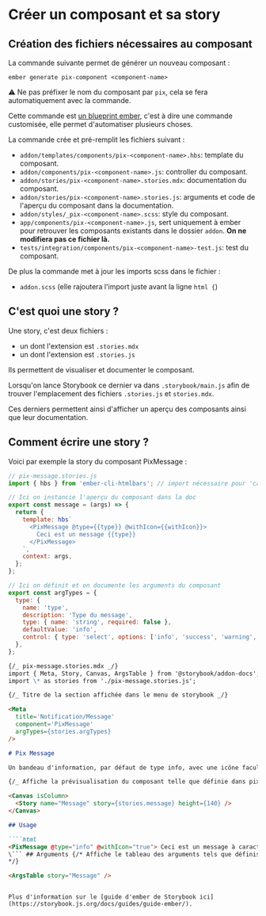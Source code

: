 
<Meta title="Développement/Créer un composant" />

# Créer un composant et sa story

## Création des fichiers nécessaires au composant

La commande suivante permet de générer un nouveau composant :

```shell
ember generate pix-component <component-name>
```

⚠️ Ne pas préfixer le nom du composant par `pix`, cela se fera automatiquement avec la commande.

Cette commande est [un blueprint ember](https://cli.emberjs.com/release/advanced-use/blueprints/), c'est à dire une
commande customisée, elle permet d'automatiser plusieurs choses.

La commande crée et pré-remplit les fichiers suivant :

- `addon/templates/components/pix-<component-name>.hbs`: template du composant.
- `addon/components/pix-<component-name>.js`: controller du composant.
- `addon/stories/pix-<component-name>.stories.mdx`: documentation du composant.
- `addon/stories/pix-<component-name>.stories.js`: arguments et code de l'aperçu du composant dans la documentation.
- `addon/styles/_pix-<component-name>.scss`: style du composant.
- `app/components/pix-<component-name>.js`, sert uniquement à ember pour retrouver les composants existants dans le dossier `addon`. **On ne modifiera pas ce fichier là.**
- `tests/integration/components/pix-<component-name>-test.js`: test du composant.

De plus la commande met à jour les imports scss dans le fichier :

- `addon.scss` (elle rajoutera l'import juste avant la ligne `html {`)

## C'est quoi une story ?

Une story, c'est deux fichiers :

- un dont l'extension est `.stories.mdx`
- un dont l'extension est `.stories.js`

Ils permettent de visualiser et documenter le composant.

Lorsqu'on lance Storybook ce dernier va dans `.storybook/main.js` afin de trouver l'emplacement des fichiers `.stories.js`
et `stories.mdx`.

Ces derniers permettent ainsi d'afficher un aperçu des composants ainsi que leur documentation.

## Comment écrire une story ?

Voici par exemple la story du composant PixMessage :

```javascript
// pix-message.stories.js
import { hbs } from 'ember-cli-htmlbars'; // import nécessaire pour 'canvasContent'

// Ici on instancie l'aperçu du composant dans la doc
export const message = (args) => {
  return {
    template: hbs`
      <PixMessage @type={{type}} @withIcon={{withIcon}}>
        Ceci est un message {{type}}
      </PixMessage>
    `,
    context: args,
  };
};

// Ici on définit et on documente les arguments du composant
export const argTypes = {
  type: {
    name: 'type',
    description: 'Type du message',
    type: { name: 'string', required: false },
    defaultValue: 'info',
    control: { type: 'select', options: ['info', 'success', 'warning', 'alert'] },
  },
};
```

````markdown
{/_ pix-message.stories.mdx _/}
import { Meta, Story, Canvas, ArgsTable } from '@storybook/addon-docs';
import \* as stories from './pix-message.stories.js';

{/_ Titre de la section affichée dans le menu de storybook _/}

<Meta
  title='Notification/Message'
  component='PixMessage'
  argTypes={stories.argTypes}
/>

# Pix Message

Un bandeau d'information, par défaut de type info, avec une icône facultative.

{/_ Affiche la prévisualisation du composant telle que définie dans pix-message.stories.js _/}

<Canvas isColumn>
  <Story name="Message" story={stories.message} height={140} />
</Canvas>

## Usage

````html
<PixMessage @type="info" @withIcon="true"> Ceci est un message à caractère informatif. </PixMessage>
\``` ## Arguments {/* Affiche le tableau des arguments tels que définis dans pix-message.stories.js
*/}

<ArgsTable story="Message" />
````
````

Plus d'information sur le [guide d'ember de Storybook ici](https://storybook.js.org/docs/guides/guide-ember/).
